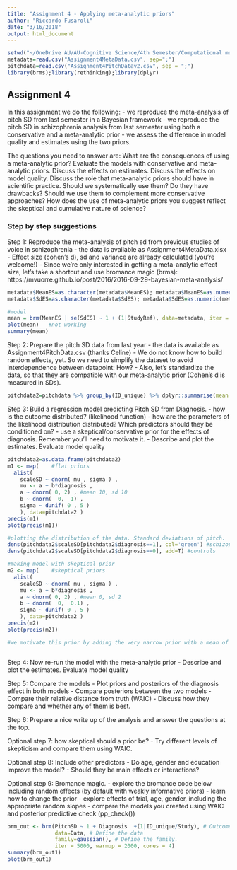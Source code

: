 ```yaml
---
title: "Assignment 4 - Applying meta-analytic priors"
author: "Riccardo Fusaroli"
date: "3/16/2018"
output: html_document
---
```


```r
setwd("~/OneDrive AU/AU-Cognitive Science/4th Semester/Computational models for Cognitive Science/Portfolios/4SemP4")
metadata=read.csv("Assignment4MetaData.csv", sep=";")
pitchdata=read.csv("Assignment4PitchDatav2.csv", sep = ";")
library(brms);library(rethinking);library(dplyr)
```

## Assignment 4

In this assignment we do the following:
- we reproduce the meta-analysis of pitch SD from last semester in a Bayesian framework
- we reproduce the pitch SD in schizophrenia analysis from last semester using both a conservative and a meta-analytic prior
- we assess the difference in model quality and estimates using the two priors.

The questions you need to answer are: What are the consequences of using a meta-analytic prior? Evaluate the models with conservative and meta-analytic priors. Discuss the effects on estimates. Discuss the effects on model quality. Discuss the role that meta-analytic priors should have in scientific practice. Should we systematically use them? Do they have drawbacks? Should we use them to complement more conservative approaches? How does the use of meta-analytic priors you suggest reflect the skeptical and cumulative nature of science?

### Step by step suggestions

Step 1: Reproduce the meta-analysis of pitch sd from previous studies of voice in schizophrenia
- the data is available as Assignment4MetaData.xlsx
- Effect size (cohen's d), sd and variance are already calculated (you're welcome!)
- Since we're only interested in getting a meta-analytic effect size, let's take a shortcut and use bromance magic (brms): https://mvuorre.github.io/post/2016/2016-09-29-bayesian-meta-analysis/
```r

metadata$MeanES=as.character(metadata$MeanES); metadata$MeanES=as.numeric(metadata$MeanES)
metadata$SdES=as.character(metadata$SdES); metadata$SdES=as.numeric(metadata$SdES)

#model
mean = brm(MeanES | se(SdES) ~ 1 + (1|StudyRef), data=metadata, iter = 2000, cores = 2, chain = 2) #model not working
plot(mean)   #not working
summary(mean)


```

Step 2: Prepare the pitch SD data from last year
- the data is available as Assignment4PitchData.csv (thanks Celine)
- We do not know how to build random effects, yet. So we need to simplify the dataset to avoid interdependence between datapoint: How?
- Also, let's standardize the data, so that they are compatible with our meta-analytic prior (Cohen's d is measured in SDs).
```r
pitchdata2=pitchdata %>% group_by(ID_unique) %>% dplyr::summarise(mean = mean(PitchMean),diagnosis=mean(diagnosis), studynr=mean(studynr), sd= mean(PitchSD))%>% mutate(scaleMean=scale(mean), scaleSD=scale(sd))
```

Step 3: Build a regression model predicting Pitch SD from Diagnosis.
- how is the outcome distributed? (likelihood function)
- how are the parameters of the likelihood distribution distributed? Which predictors should they be conditioned on?
- use a skeptical/conservative prior for the effects of diagnosis. Remember you'll need to motivate it.
- Describe and plot the estimates. Evaluate model quality
```r
pitchdata2=as.data.frame(pitchdata2)
m1 <- map(    #flat priors
  alist(
    scaleSD ~ dnorm( mu , sigma ) ,
    mu <- a + b*diagnosis ,
    a ~ dnorm( 0, 2) , #mean 10, sd 10
    b ~ dnorm(  0,  1) ,
    sigma ~ dunif( 0 , 5 )
    ), data=pitchdata2 )
precis(m1)
plot(precis(m1))

#plotting the distribution of the data. Standard deviations of pitch.
dens(pitchdata2$scaleSD[pitchdata2$diagnosis==1], col='green') #schizophrenics
dens(pitchdata2$scaleSD[pitchdata2$diagnosis==0], add=T) #controls

#making model with skeptical prior
m2 <- map(    #skeptical priors
  alist(
    scaleSD ~ dnorm( mu , sigma ) ,
    mu <- a + b*diagnosis ,
    a ~ dnorm( 0, 2) , #mean 0, sd 2
    b ~ dnorm(  0,  0.1) ,
    sigma ~ dunif( 0 , 5 )
    ), data=pitchdata2 )
precis(m2)
plot(precis(m2))

#we motivate this prior by adding the very narrow prior with a mean of 0, and a standard deviation of 0.1. The scepticism is founded in the belief that there should be no major variation in pitch, when comparing schizophrenics to controls. Very convincing evidence is needed to turn this belief, when dealing with diagnosing scizophrenic, the contexts varrants that we need a high model accuracy, before being able to trust pitch variation in diagnosing scizophrenics.



```

Step 4: Now re-run the model with the meta-analytic prior
- Describe and plot the estimates. Evaluate model quality

Step 5: Compare the models
- Plot priors and posteriors of the diagnosis effect in both models
- Compare posteriors between the two models
- Compare their relative distance from truth (WAIC)
- Discuss how they compare and whether any of them is best.

Step 6: Prepare a nice write up of the analysis and answer the questions at the top.

Optional step 7: how skeptical should a prior be?
- Try different levels of skepticism and compare them using WAIC.

Optional step 8: Include other predictors
- Do age, gender and education improve the model?
- Should they be main effects or interactions?

Optional step 9: Bromance magic.
- explore the bromance code below including random effects (by default with weakly informative priors)
- learn how to change the prior
- explore effects of trial, age, gender, including the appropriate random slopes
- compare the models you created using WAIC and posterior predictive check (pp_check())


```r

brm_out <- brm(PitchSD ~ 1 + Diagnosis  +(1|ID_unique/Study), # Outcome as a function of the predictors as in lme4. 
               data=Data, # Define the data
               family=gaussian(), # Define the family. 
               iter = 5000, warmup = 2000, cores = 4)
summary(brm_out1)
plot(brm_out1)

```


